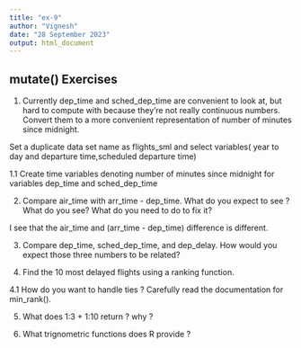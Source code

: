 ---
title: "ex-9"
author: "Vignesh"
date: "28 September 2023"
output: html_document
---

## mutate() Exercises

1. Currently dep_time and sched_dep_time are convenient to look at, but hard to compute with because they're not really continuous numbers. Convert them to a more convenient representation of number of minutes since midnight.

Set a duplicate data set name as flights_sml and select variables( year to day and departure time,scheduled departure time)


1.1 Create time variables denoting number of minutes since midnight for variables dep_time and sched_dep_time


2. Compare air_time with arr_time - dep_time. What do you expect to see ? What do you see? What do you need to do to fix it?



I see that the air_time and (arr_time - dep_time) difference is different.

3. Compare dep_time, sched_dep_time, and dep_delay. How would you expect those three numbers to be related?


4. Find the 10 most delayed flights using a ranking function.


4.1 How do you want to handle ties ? Carefully read the documentation for min_rank().



5. What does 1:3 + 1:10 return ? why ?



6. What trignometric functions does R provide ?


